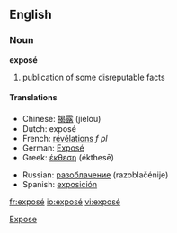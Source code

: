 {{see|expose}}

==English==
===Noun===
'''exposé'''

#publication of some disreputable facts

====Translations====
{{top}}
*Chinese: [[揭露]] (jielou)
*Dutch: exposé
*French: [[révélations]] ''f'' ''pl''
*German: [[Exposé]]
*Greek: [[έκθεση]] (ékthesē)
{{mid}}
*Russian: [[разоблачение]] (razoblačénije) {{n}}
*Spanish: [[exposición]]
{{bottom}}

[[Category:English words spelled with diacritics or ligatures|Expose]]

[[fr:exposé]]
[[io:exposé]]
[[vi:exposé]]